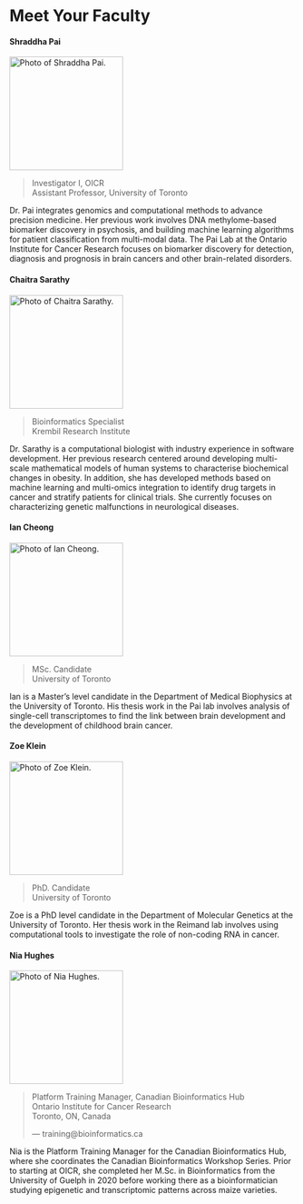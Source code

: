 # Meet Your Faculty

#### Shraddha Pai

<img src="./img/faculty/shraddha-pai.jpg" width="200" alt="Photo of Shraddha Pai.">

>Investigator I, OICR <br>
Assistant Professor, University of Toronto <br>
>

Dr. Pai integrates genomics and computational methods to advance precision medicine. Her previous work involves DNA methylome-based biomarker discovery in psychosis, and building machine learning algorithms for patient classification from multi-modal data. The Pai Lab at the Ontario Institute for Cancer Research focuses on biomarker discovery for detection, diagnosis and prognosis in brain cancers and other brain-related disorders.

#### Chaitra Sarathy

<img src="./img/faculty/chaitra-sarathy.jpg" width="200" alt="Photo of Chaitra Sarathy.">

>Bioinformatics Specialist <br>
Krembil Research Institute <br>
>

Dr. Sarathy is a computational biologist with industry experience in software development. Her previous research centered around developing multi-scale mathematical models of human systems to characterise biochemical changes in obesity. In addition, she has developed methods based on machine learning and multi-omics integration to identify drug targets in cancer and stratify patients for clinical trials. She currently focuses on characterizing genetic malfunctions in neurological diseases.

#### Ian Cheong

<img src="./img/faculty/ian-cheong.jpg" width="200" alt="Photo of Ian Cheong.">

>MSc. Candidate <br>
University of Toronto <br>
>

Ian is a Master’s level candidate in the Department of Medical Biophysics at the University of Toronto. His thesis work in the Pai lab involves analysis of single-cell transcriptomes to find the link between brain development and the development of childhood brain cancer.

#### Zoe Klein

<img src="./img/faculty/zoe-klein.jpg" width="200" alt="Photo of Zoe Klein.">

>PhD. Candidate <br>
University of Toronto <br>
>

Zoe is a PhD level candidate in the Department of Molecular Genetics at the University of Toronto. Her thesis work in the Reimand lab involves using computational tools to investigate the role of non-coding RNA in cancer. 

#### Nia Hughes

<img src="./img/faculty/nia-hughes.jpeg" width="200" alt="Photo of Nia Hughes.">

>Platform Training Manager, Canadian Bioinformatics Hub<br>
Ontario Institute for Cancer Research<br>
Toronto, ON, Canada
>
> --- training@bioinformatics.ca

Nia is the Platform Training Manager for the Canadian Bioinformatics Hub, where she coordinates the Canadian Bioinformatics Workshop Series. Prior to starting at OICR, she completed her M.Sc. in Bioinformatics from the University of Guelph in 2020 before working there as a bioinformatician studying epigenetic and transcriptomic patterns across maize varieties.

